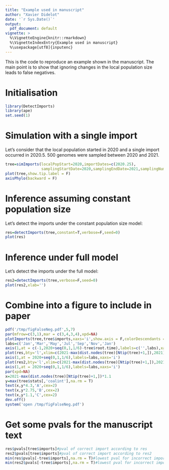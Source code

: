 ```yaml
---
title: "Example used in manuscript"
author: "Xavier Didelot"
date: '`r Sys.Date()`'
output:
  pdf_document: default
vignette: >
  %\VignetteEngine{knitr::rmarkdown}
  %\VignetteIndexEntry{Example used in manuscript}
  %\usepackage[utf8]{inputenc}
---
```


This is the code to reproduce an example shown in the manuscript.
The main point is to show that ignoring changes in the local population size
leads to false negatives.

# Initialisation

```r
library(DetectImports)
library(ape)
set.seed(1)
```

# Simulation with a single import

Let's consider that the local population started in 2020 and a single import occurred in 2020.5.
500 genomes were sampled between 2020 and 2021.

```r
tree=simImports(localPopStart=2020,importDates=c(2020.25),
                samplingStartDate=2020,samplingEndDate=2021,samplingNumber=500,globalNeg = 0.01)
plot(tree,show.tip.label = F)
axisPhylo(backward = F)
```

# Inference assuming constant population size

Let's detect the imports under the constant population size model:

```r
res=detectImports(tree,constant=T,verbose=F,seed=0)
plot(res)
```

# Inference under full model

Let's detect the imports under the full model:

```r
res2=detectImports(tree,verbose=F,seed=0)
plot(res2,xlab='')
```

# Combine into a figure to include in paper

```r
pdf('/tmp/figFalseNeg.pdf',5,7)
par(mfrow=c(3,1),mar = c(3,4,3,4),xpd=NA)
plotImports(tree,tree$imports,xaxs='i',show.axis = F,colorDescendants = 'black')
labs=c('Jan','Mar','May','Jul','Sep','Nov','Jan')
axis(1,at = c(-1,2020+seq(0,1,1/6)-tree$root.time),labels=c('',labs),xaxs='i')
plot(res,bty='l',xlim=c(2021-max(dist.nodes(tree)[Ntip(tree)+1,]),2021),xaxs='i',xlab='',xaxt='n')
axis(1,at = 2020+seq(0,1,1/6),labels=labs,xaxs='i')
plot(res2,bty='l',xlim=c(2021-max(dist.nodes(tree)[Ntip(tree)+1,]),2021),xaxs='i',xlab='',xaxt='n')
axis(1,at = 2020+seq(0,1,1/6),labels=labs,xaxs='i')
par(xpd=NA)
x=2021-max(dist.nodes(tree)[Ntip(tree)+1,])*1.1
y=max(tree$stats[,'coalint'],na.rm = T)
text(x,y*4.3,'A',cex=2)
text(x,y*2.75,'B',cex=2)
text(x,y*1.1,'C',cex=2)
dev.off()
system('open /tmp/figFalseNeg.pdf')
```

# Get some pvals for the manuscript text
```r
res$pvals[tree$imports]#pval of correct import according to res
res2$pvals[tree$imports]#pval of correct import according to res2
min(res$pvals[-tree$imports],na.rm = T)#lowest pval for incorrect import according to res
min(res2$pvals[-tree$imports],na.rm = T)#lowest pval for incorrect import according to res2
```
